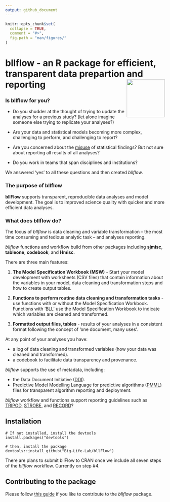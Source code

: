 ```yaml
---
output: github_document
---
```


```r
knitr::opts_chunk$set(
  collapse = TRUE,
  comment = "#>",
  fig.path = "man/figures/"
)
```
<!-- README.md is generated from README.Rmd. Please edit that file -->


# bllflow - an R package for efficient, transparent data prepartion and reporting <img src="./man/figures/pbl-sticker.png" align="right" alt="" width="120" />

### Is bllflow for you?

- Do you shudder at the thought of trying to update the analyses for a previous study? (let alone imagine someone else trying to replicate your analyses?)

- Are your data and statistical models becoming more complex, challenging to perform, and challenging to report?

- Are you concerned about the [misuse](https://www.nature.com/articles/d41586-019-00857-9) of statistical findings? But not sure about reporting all results of all analyses?

- Do you work in teams that span disciplines and institutions?

We answered 'yes' to all these questions and then created _bllflow_. 

### The purpose of bllflow
**bllFlow** supports transparent, reproducible data analyses and model development. The goal is to improved science quality with quicker and more efficient data analyses. 

### What does bllflow do?
The focus of _bllflow_ is data cleaning and variable transformation -- the most time consuming and tedious analytic task -- and analyses reporting.

_bllflow_ functions and workflow build from other packages including **sjmisc**, **tableone**, **codebook**, and **Hmisc**.

There are three main features:

1) **The Model Specification Workbook (MSW)** - Start your model development with worksheets (CSV files) that contain information about the variables in your model, data cleaning and transformation steps and how to create output tables. 

1) **Functions to perform routine data cleaning and transformation tasks** - use functions with or without the Model Specification Workbook. Functions with 'BLL' use the Model Specification Workbook to indicate which variables are cleaned and transformed.  

1) **Formatted output files, tables** - results of your analyses in a consistent format following the concept of 'one document, many uses'.

At any point of your analyses you have:

- a log of data cleaning and transformed variables (how your data was cleaned and transformed).
- a codebook to facilitate data transparency and provenance.

_bllflow_ supports the use of metadata, including:

- the Data Document Initiative ([DDI](https://ddialliance.org)).
- Predictive Model Modelling Language for predictive algorithms ([PMML](http://dmg.org/pmml/v4-3/GeneralStructure.html)) files for transparent algorithm reporting and deployment.  

_bllflow_ workflow and functions support reporting guidelines such as [TRIPOD](https://www.equator-network.org/2015/01/07/guidelines-for-reporting-multivariable-prediction-models-for-individual-prognosis-or-diagnosis-tripod-published/), [STROBE](http://www.equator-network.org/reporting-guidelines/strobe/), and [RECORD](http://www.equator-network.org/reporting-guidelines/record/)?

## Installation
```
# If not installed, install the devtools
install.packages("devtools")

# then, install the package
devtools::install_github("Big-Life-Lab/bllFlow")
```
There are plans to submit bllFlow to CRAN once we include all seven steps of the _bllflow_ workflow. Currently on step #4.

## Contributing to the package

Please follow [this guide](CONTRIBUTING.md) if you like to contribute to the _bllflow_ package.
